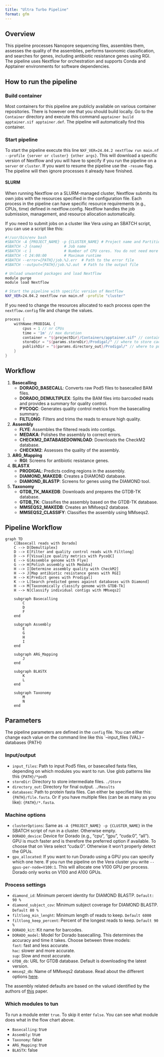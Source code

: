 ```yaml
---
title: "Ultra Turbo Pipeline"
format: gfm
---
```


## Overview

This pipeline processes Nanopore sequencing files, assembles them, assesses the quality of the assemblies, performs taxonomic classification, and searches for genes, including antibiotic resistance genes using RGI. The pipeline uses Nextflow for orchestration and supports Conda and Apptainer environments for software dependencies.

## How to run the pipeline

### Build container

Most containers for this pipeline are publicly available on various container repositories. There is however one that you should build locally. Go to the `Container` directory and execute this command `apptainer build apptainer.sif apptainer.def`. The pipeline will automatically find this container. 

### Start pipeline

To start the pipeline execute this line `NXF_VER=24.04.2 nextflow run main.nf --profile {server or cluster} {other args}`. This will download a specific version of Nextflow and you will have to specify if you run the pipeline on a `server` or `cluster`. If you want to resume the pipeline use the `-resume` flag. The pipeline will then ignore processes it already have finished. 

#### SLURM 

When running Nextflow on a SLURM-managed cluster, Nextflow submits its own jobs with the resources specified in the configuration file. Each process in the pipeline can have specific resource requirements (e.g., CPUs, time) defined in nextflow.config. Nextflow handles the job submission, management, and resource allocation automatically. 

If you need to submit jobs on a cluster like Vera using an SBATCH script, you can use a script like this:

```bash
#!/usr/bin/env bash
#SBATCH -A {PROJECT_NAME} -p {CLUSTER_NAME} # Project name and Partition/queue name
#SBATCH -J {name}          # Job name
#SBATCH -c 1               # Number of CPU cores. You do not need more than 1 here
#SBATCH -t 24:00:00        # Maximum runtime
#SBATCH --error={PATH}/job.%J.err  # Path to the error file
#SBATCH --output={PATH}/job.%J.out  # Path to the output file

# Unload unwanted packages and load Nextflow
module purge
module load Nextflow

# Start the pipeline with specific version of Nextflow
NXF_VER=24.04.2 nextflow run main.nf -profile "cluster"
```

If you need to change the resources allocated to each process open the `nextflow.config` file and change the values.

```groovy
process {
    withName:PRODIGAL {
        cpus = 1 // nr CPUs
        time = '1m' // max duration
        container = "${projectDir}/Containers/apptainer.sif" // container
        storeDir = "${params.storeDir}/Prodigal/" // where to store cache
        publishDir = "${params.directory_out}/Prodigal/" // where to publish results
    }
}
```

## Workflow

1. **Basecalling**
    - **DORADO_BASECALL**: Converts raw Pod5 files to basecalled BAM files.
    - **DORADO_DEMULTIPLEX**: Splits the BAM files into barcoded reads and provides a summary for quality control.
    - **PYCOQC**: Generates quality control metrics from the basecalling summary.
    - **FILTLONG**: Filters and trims the reads to ensure high quality.

2. **Assembly**
    - **FLYE**: Assembles the filtered reads into contigs.
    - **MEDAKA**: Polishes the assembly to correct errors.
    - **CHECKM2_DATABASEDOWNLOAD**: Downloads the CheckM2 database.
    - **CHECKM2**: Assesses the quality of the assembly.

3. **ARG_Mapping**
    - **RGI**: Screens for antibiotic resistance genes.

4. **BLASTX**
    - **PRODIGAL**: Predicts coding regions in the assembly.
    - **DIAMOND_MAKEDB**: Creates a DIAMOND database.
    - **DIAMOND_BLASTP**: Screens for genes using the DIAMOND tool.

6. **Taxonomy**
    - **GTDB_TK_MAKEDB**: Downloads and prepares the GTDB-TK database.
    - **GTDB_TK**: Classifies the assembly based on the GTDB-TK database.
    - **MMSEQS2_MAKEDB**: Creates an MMseqs2 database.
    - **MMSEQS2_CLASSIFY**: Classifies the assembly using MMseqs2.

## Pipeline Workflow

```mermaid
graph TD
    C[Basecall reads with Dorado]
    C --> D[Demultiplex]
    D --> E[Filter and quality control reads with Filtlong]
    D --> F[Visualize quality metrics with PycoQC]
    E --> G[Assemble genome with Flye]
    G --> H[Polish assembly with Medaka]
    H --> I[Determine assembly quality with CheckM2]
    H --> J[Map antibiotic resistance genes with RGI]
    H --> K[Predict genes with Prodigal]
    K --> L[Search predicted genes against databases with Diamond]
    H --> M[Taxonomically classify genome with GTDB-Tk]
    H --> N[Classify individual contigs with MMseqs2]

    subgraph Basecalling
        C
        D
        F
    end

    subgraph Assembly
        E
        G
        H
        I
    end

    subgraph ARG_Mapping
        J
    end

    subgraph BLASTX
        K
        L
    end

    subgraph Taxonomy
        M
        N
    end
```

## Parameters

The pipeline parameters are defined in the `config` file. You can either change each value on the command line like this `--input_files {VAL} --databases {PATH}

### Input/output 

- `input_files`: Path to input Pod5 files, or basecalled fasta files, depending on which modules you want to run. Use glob patterns like this `{PATH}/*pod5`
- `storeDir`: Directory to store intermediate files. ``./Store``
- `directory_out`: Directory for final output. ``./Results``
- `databases`: Path to protein fasta files. Can either be specified like this: `{PATH}/file.fasta`. Or if you have multiple files (can be as many as you like): `{PATH}/*.fasta`.

### Machine options

- `clusterOptions`: Same as `-A {PROJECT_NAME} -p {CLUSTER_NAME}` in the SBATCH script of run in a cluster. Otherwise empty.
- `DORADO_device`: Device for Dorado (e.g., "cpu", "gpu", "cuda:0", "all"). GPU is much faster and is therefore the preferred option if available. To choose that on Vera select "cuda:0". Otherwise it won't properly detect the GPUs.
- `gpu_allocated`: If you want to run Dorado using a GPU you can specify which one here. If you run the pipeline on the Vera cluster you write `--gpus-per-node=V100:1`. This will allocate one V100 GPU per process. Dorado only works on  V100 and A100 GPUs.

### Process settings

- `diamond_id`: Minimum percent identity for DIAMOND BLASTP. ``Default: 90 %``
- `diamond_subject_cov`: Minimum subject coverage for DIAMOND BLASTP. ``Default 80 % ``
- `filtlong_min_lenght`: Minimum length of reads to keep. ``Default 6000``
- `filtlong_keep_percent`: Percent of the longest reads to keep. ``Default 90 %``
- `DORADO_kit`: Kit name for barcodes.
- `DORADO_model`: Model for Dorado basecalling. This determines the accuracy and time it takes. Choose between three models:  \
                            `fast`: fast and less accurate. \
                            `hac`: slower and more accurate. \
                            `sup`: Slow and most accurate. \
- `GTDB_db`: URL for GTDB database. Default is downloading the latest version. 
- `mmseq2_db`: Name of MMseqs2 database. Read about the different options [here](https://github.com/soedinglab/mmseqs2/wiki#downloading-databases).

The assembly related defaults are based on the valued identified by the authors of [this](https://doi.org/10.1371/journal.pcbi.1010905) paper.

### Which modules to tun

To run a module enter `true`. To skip it enter `false`. You can see what module does what in the flow chart above. 

- `Basecalling`: true
- `Assembly `: true
- `Taxonomy `: false
- `ARG_Mapping`: true
- `BLASTX`: false